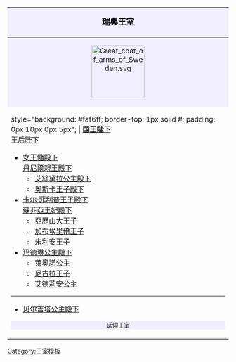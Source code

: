 {| class="infobox" style="background: #faf6ff; border: 1px solid #888888; width: 20em; text-align: left; font-size: 88%"
|-
! style="background: #f0eeff; color: #000000; font-size: 1.15em; padding: 0px 0px 4px 0px; text-align:center" valign="top" | '''瑞典王室'''
|-
| style="background: #f0eeff; padding: 0px 0px {{#if:{{{1|}}}|1|6}}px 0px; text-align:center" | [[File:Great coat of arms of Sweden.svg|120px]]<br>
|-  
| style="background: #faf6ff; border-top: 1px solid #; padding: 0px 10px 0px 5px"; |
'''[[卡尔十六世·古斯塔夫|国王陛下]]'''<br/>[[希爾維亞王后|王后陛下]]
*[[維多利亞王儲|女王儲殿下]]<br />[[丹尼爾親王|丹尼爾親王殿下]]
**[[艾絲黛拉公主 (瑞典)|艾絲黛拉公主殿下]]
**[[奧斯卡王子 (斯科訥公爵)|奧斯卡王子殿下]]
*[[卡爾·菲利普王子 (瑞典)|卡尔·菲利普王子殿下]]<br />[[蘇菲亞王妃 (瑞典)|蘇菲亞王妃殿下]]
**[[亞歷山大王子 (瑞典)|亞歷山大王子]]
**[[加布埃里爾王子 (瑞典)|加布埃里爾王子]]
**朱利安王子
*[[玛德琳公主 (瑞典)|玛德琳公主殿下]]
**[[萊奧諾公主 (瑞典)|萊奧諾公主]]
**[[尼古拉王子 (瑞典)|尼古拉王子]]
**[[艾德莉安公主 (瑞典)|艾德莉安公主]]
----
*[[貝爾吉塔公主|贝尔吉塔公主殿下]]
<center><div style="clear: both; width: 100%; padding: 0; text-align: left; border: none;" class="NavFrame">
<div style="background: #f0eeff; text-align: center; border: none" class="NavHead"><small>延伸王室</small></div>
<div class="NavContent" style="display:none;">
*[[瑪格麗莎公主]]
*[[德絲麗公主]]
*[[克里斯蒂娜公主 (瑞典)|克里斯蒂娜公主]]
----
*威斯堡的[[瑪麗安·貝納多特]]女伯爵
|-
! style="background: #f0eeff; border-top: 1px solid #aaaaaa; padding: 1px 5px 0px 0px; text-align: right;" | {{navbar|Swedish Royal Family|mini=1}}
|}<noinclude>
[[Category:王室模板]]
</noinclude>